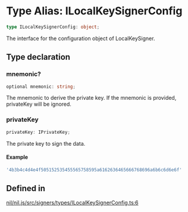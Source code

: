 # Type Alias: ILocalKeySignerConfig

```ts
type ILocalKeySignerConfig: object;
```

The interface for the configuration object of LocalKeySigner.

## Type declaration

### mnemonic?

```ts
optional mnemonic: string;
```

The mnemonic to derive the private key.
If the mnemonic is provided, privateKey will be ignored.

### privateKey

```ts
privateKey: IPrivateKey;
```

The private key to sign the data.

#### Example

```ts
'4b3b4c4d4e4f505152535455565758595a6162636465666768696a6b6c6d6e6f'
```

## Defined in

[nil/nil.js/src/signers/types/ILocalKeySignerConfig.ts:6](https://github.com/NilFoundation/nil.js/blob/d8bba16997233f201c54e5c49ccea4dad0518b53/src/signers/types/ILocalKeySignerConfig.ts#L6)
